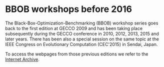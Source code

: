 # BBOB workshops before 2016

The Black-Box-Optimization-Benchmarking (BBOB) workshop series goes back
to the first edition at GECCO 2009 and has been taking place
subsequently during the GECCO conference in 2010, 2012, 2013, 2015 and
later years. There has been also a special session on the same topic at
the IEEE Congress on Evolutionary Computation (CEC\'2015) in Sendai,
Japan.

To access the webpages from those previous editions we refer to the
[Internet
Archive](https://web.archive.org/web/20200710055742/https://coco.gforge.inria.fr/).
